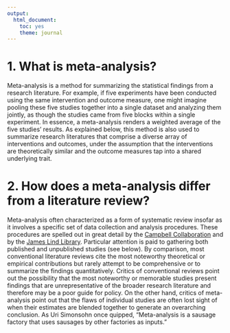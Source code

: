 ```yaml
---
output:
  html_document:
    toc: yes
    theme: journal
---
```


<!-- title: "10 Things to Know About Conducting a Meta-Analysis" -->
<!-- author: 'Methods Guide Author: Don Green' -->

1. What is meta-analysis?
==
Meta-analysis is a method for summarizing the statistical findings from a research literature. For example, if five experiments have been conducted using the same intervention and outcome measure, one might imagine pooling these five studies together into a single dataset and analyzing them jointly, as though the studies came from five blocks within a single experiment. In essence, a meta-analysis renders a weighted average of the five studies’ results. As explained below, this method is also used to summarize research literatures that comprise a diverse array of interventions and outcomes, under the assumption that the interventions are theoretically similar and the outcome measures tap into a shared underlying trait.

2. How does a meta-analysis differ from a literature review?
==
Meta-analysis often characterized as a form of systematic review insofar as it involves a specific set of data collection and analysis procedures. These procedures are spelled out in great detail by the [Campbell Collaboration](https://campbellcollaboration.org/how-to-conduct-meta-analysis-documents) and by the [James Lind Library](http://www.jameslindlibrary.org/essays/3-3-reducing-the-play-of-chance-using-meta-analysis/). Particular attention is paid to gathering both published and unpublished studies (see below). By comparison, most conventional literature reviews cite the most noteworthy theoretical or empirical contributions but rarely attempt to be comprehensive or to summarize the findings quantitatively. Critics of conventional reviews point out the possibility that the most noteworthy or memorable studies present findings that are unrepresentative of the broader research literature and therefore may be a poor guide for policy. On the other hand, critics of meta-analysis point out that the flaws of individual studies are often lost sight of when their estimates are blended together to generate an overarching conclusion. As Uri Simonsohn once quipped, “Meta-analysis is a sausage factory that uses sausages by other factories as inputs.”

